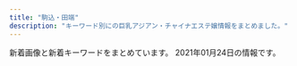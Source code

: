 ```yaml
---
title: "駒込・田端"
description: "キーワード別にの巨乳アジアン・チャイナエステ嬢情報をまとめました。"
---
```


新着画像と新着キーワードをまとめています。
2021年01月24日の情報です。

<DmmAffiliateIns />
<KeywordTable
  shops={
    [
    {
        "station": "JR\u99d2\u8fbc\u99c5\u6771\u53e3",
        "url": "http://www.nekochan.masg.info/",
        "keywords": {
            "E": 1,
            "90": 1,
            "83": 1,
            "88": 2,
            "87": 1,
            "C": 2,
            "81": 1,
            "D": 3
        },
        "img_links": [
            "http://www.nekochan.masg.info/files/001-02.jpg",
            "http://www.nekochan.masg.info/images/interior_t.jpg",
            "http://www.nekochan.masg.info/files/003-02.jpg",
            "http://www.nekochan.masg.info/files/006.jpg",
            "http://www.nekochan.masg.info/images/head.jpg",
            "http://www.nekochan.masg.info/images/news.jpg",
            "http://www.nekochan.masg.info/images/staff_t.jpg",
            "http://www.nekochan.masg.info/images/int1.jpg",
            "http://www.nekochan.masg.info/images/tel.jpg",
            "http://www.nekochan.masg.info/images/sys.jpg",
            "http://www.nekochan.masg.info/images/mobile.jpg",
            "http://www.nekochan.masg.info/files/002.jpg",
            "http://www.nekochan.masg.info/files/001.jpg",
            "http://www.nekochan.masg.info/files/004.jpg",
            "http://www.nekochan.masg.info/files/003.jpg",
            "http://www.nekochan.masg.info/files/005-02.jpg",
            "http://www.nekochan.masg.info/files/005.jpg",
            "http://www.nekochan.masg.info/files/006-02.jpg",
            "http://www.nekochan.masg.info/files/004-02.jpg",
            "http://www.nekochan.masg.info/files/002-02.jpg",
            "http://www.nekochan.masg.info/images/int2.jpg"
        ],
        "name": "\u306d\u3053\u3061\u3083\u3093"
    },
    {
        "img_links": [
            "http://www.ko-story.com/css/main-girl02.png",
            "http://www.ko-story.com/css/osusume-013.jpg",
            "http://www.ko-story.com/css/osusume-0014a.jpg",
            "http://www.ko-story.com/css/staff/staff-0013-a.jpg",
            "http://www.ko-story.com/css/staff/staff-010-b.jpg",
            "http://www.ko-story.com/css/nav/nav-003.jpg",
            "http://www.ko-story.com/css/head-change.jpg",
            "http://www.ko-story.com/css/nav/nav-007.jpg",
            "http://www.ko-story.com/css/staff/staff-0013-b.jpg",
            "http://www.ko-story.com/css/main-staff03.jpg",
            "http://www.ko-story.com/css/osusume-011.jpg",
            "http://www.ko-story.com/css/tel01.png",
            "http://www.ko-story.com/css/nav/nav-006.jpg",
            "http://www.ko-story.com/css/nav/nav-002.jpg",
            "http://www.ko-story.com/css/top01-left01.png",
            "http://www.ko-story.com/css/top01-left03.jpg",
            "http://www.ko-story.com/css/staff/staff-014-a.jpg",
            "http://www.ko-story.com/css/nav/nav-001.jpg",
            "http://www.ko-story.com/css/nav/nav-005.jpg",
            "http://www.ko-story.com/css/staff/staff-014-b.jpg",
            "http://www.ko-story.com/css/staff/staff-012-a.jpg",
            "http://www.ko-story.com/css/staff/staff-012-b.jpg",
            "http://www.ko-story.com/css/staff/staff-010-a.jpg",
            "http://www.ko-story.com/css/main-staff01.jpg",
            "http://www.ko-story.com/css/nav/nav-004.jpg",
            "http://www.ko-story.com/css/top01-left02.jpg"
        ],
        "name": "\u30b9\u30c8\u30fc\u30ea\u30fc",
        "keywords": {
            "D": 8,
            "89": 2,
            "88": 6
        },
        "url": "http://www.ko-story.com/",
        "station": "JR\u99d2\u8fbc\u99c5\u5357\u53e3"
    },
    {
        "keywords": {},
        "station": "JR\u99d2\u8fbc\u99c5\u5357\u53e3",
        "url": "http://iyashinomori.oks.bz/",
        "name": "\u7652\u3057\u306e\u68ee",
        "img_links": [
            "http://iyashinomori.oks.bz/photos/sites/72/2020/10/2020101903314748.jpg",
            "http://iyashinomori.oks.bz/images/bj2.jpg",
            "http://iyashinomori.oks.bz/photos/sites/72/2020/10/2020101903342723.jpg",
            "http://iyashinomori.oks.bz/images/bj3.jpg",
            "http://iyashinomori.oks.bz/images/s_staff.png",
            "http://iyashinomori.oks.bz/photos/sites/72/2020/10/2020101903203761.jpg",
            "http://iyashinomori.oks.bz/images/room1.jpg",
            "http://iyashinomori.oks.bz/images/room4.jpg",
            "http://iyashinomori.oks.bz/images/room2.jpg",
            "http://iyashinomori.oks.bz/images/s_news.jpg",
            "http://iyashinomori.oks.bz/photos/sites/72/2020/10/2020101903314625.jpg",
            "http://iyashinomori.oks.bz/images/mobile.jpg",
            "http://iyashinomori.oks.bz/images/room3.jpg",
            "http://iyashinomori.oks.bz/photos/sites/72/2020/10/2020101903314523.jpg",
            "http://iyashinomori.oks.bz/images/top.jpg"
        ]
    },
    {
        "name": "\u3066\u3082\u307f\u3084",
        "keywords": {
            "C": 3,
            "E": 7,
            "D": 14
        },
        "station": "JR\u99d2\u8fbc\u99c5\u6771\u53e3",
        "url": "http://ko-relax.info/",
        "img_links": [
            "http://ko-relax.info/wp-content/uploads/2020/06/11.jpg",
            "http://ko-relax.info/wp-content/uploads/2017/12/jsioajoiaas12.jpg",
            "http://ko-relax.info/wp-content/uploads/2017/12/jsioajioaos1.jpg",
            "http://ko-relax.info/wp-content/themes/este/img/top-img03.png",
            "http://ko-relax.info/wp-content/themes/este/img/tel.png",
            "http://ko-relax.info/wp-content/themes/este/img/top-img02.png",
            "http://ko-relax.info/wp-content/themes/este/img/1.jpg",
            "http://ko-relax.info/wp-content/uploads/2020/06/44.jpg",
            "http://ko-relax.info/wp-content/uploads/2020/06/33.jpg",
            "http://ko-relax.info/wp-content/themes/este/img/top-img01.png",
            "http://ko-relax.info/wp-content/uploads/2020/06/55.jpg",
            "http://ko-relax.info/wp-content/uploads/2020/06/22.jpg",
            "http://ko-relax.info/wp-content/themes/este/img/call.png"
        ]
    },
    {
        "url": "http://relax-treat.com/",
        "name": "Chocolate -\u30c1\u30e7\u30b3\u30ec\u30fc\u30c8-",
        "station": "JR\u99d2\u8fbc\u99c5\u6771\u53e3",
        "img_links": [
            "http://relax-treat.com/css/nav/nav-002.jpg",
            "http://relax-treat.com/css/nav/nav-003.jpg",
            "http://relax-treat.com/css/top-left02.jpg",
            "http://relax-treat.com/staff/mei/02.jpg",
            "http://relax-treat.com/staff/koko/01.jpg",
            "http://relax-treat.com/staff/ami/01.jpg",
            "http://relax-treat.com/css/top-left0001.jpg",
            "http://relax-treat.com/staff/koko/02.jpg",
            "http://relax-treat.com/staff/anna/01.jpg",
            "http://relax-treat.com/css/nav/nav-001.jpg",
            "http://relax-treat.com/staff/ami/02.jpg",
            "http://relax-treat.com/css/nav/nav-004.jpg",
            "http://relax-treat.com/css/nav/nav-005.jpg",
            "http://relax-treat.com/css/staff/up.jpg",
            "http://relax-treat.com/css/staff/new.jpg",
            "http://relax-treat.com/css/top02.jpg",
            "http://relax-treat.com/css/tel01.png",
            "http://relax-treat.com/staff/anna/02.jpg",
            "http://relax-treat.com/staff/mei/01.jpg",
            "http://relax-treat.com/css/nav/nav-006.jpg"
        ],
        "keywords": {}
    },
    {
        "name": "\u3046\u3055\u304e",
        "keywords": {
            "D": 4,
            "85": 2,
            "86": 2
        },
        "url": "http://koukou.ests.co/",
        "station": "JR\u99d2\u8fbc\u99c5\u5317\u53e3",
        "img_links": [
            "http://koukou.a1.jps.cm/upload/sites/26/2020/10/202010230133115-350x467.jpg",
            "http://koukou.ests.co/images/mobile.jpg",
            "http://koukou.a1.jps.cm/upload/sites/26/2020/08/2020082905031069-350x467.jpg",
            "http://koukou.a1.jps.cm/upload/sites/26/2020/08/2020080301274439-350x467.jpg",
            "http://koukou.ests.co/images/news.jpg",
            "http://koukou.ests.co/images/link_line.jpg",
            "http://koukou.a1.jps.cm/upload/sites/26/2020/08/2020082905031069-200x268.jpg",
            "http://koukou.ests.co/images/pick.jpg",
            "http://koukou.ests.co/images/top.jpg",
            "http://koukou.ests.co/images/acc1.jpg",
            "http://koukou.ests.co/images/bjs3.jpg",
            "http://koukou.a1.jps.cm/upload/sites/26/2020/07/2020071510180978-350x467.jpg",
            "http://koukou.ests.co/images/acc2.jpg",
            "http://koukou.a1.jps.cm/upload/sites/26/2020/10/202010230133115-200x268.jpg",
            "http://koukou.ests.co/images/acc4.jpg",
            "http://koukou.ests.co/images/acc3.jpg",
            "http://koukou.ests.co/images/staff_line.jpg",
            "http://koukou.a1.jps.cm/upload/sites/26/2020/07/2020071510180978-200x268.jpg",
            "http://koukou.a1.jps.cm/upload/sites/26/2020/08/2020080301274439-200x268.jpg"
        ]
    }
]
}
/>
<DmmAffiliateScript />
